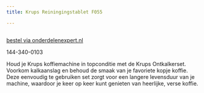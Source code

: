 ```yaml
---
title: Krups Reiningingstablet F055

---
```



<Image src={imageProduct} width={imageProduct.width} alt="" />

[bestel via onderdelenexpert.nl](https://www.onderdelenexpert.nl/krups-ontkalkerset-f054-f0540010)

144-340-0103

Houd je Krups koffiemachine in topconditie met de Krups Ontkalkerset. Voorkom kalkaanslag en behoud de smaak van je favoriete kopje koffie. Deze eenvoudig te gebruiken set zorgt voor een langere levensduur van je machine, waardoor je keer op keer kunt genieten van heerlijke, verse koffie.
